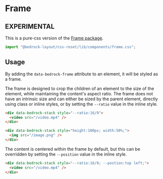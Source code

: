 
<Meta title="Pure-CSS/components/frame.css" />

# Frame

## EXPERIMENTAL

This is a pure-css version of the [Frame package](/?path=/docs/components-frame--api).

```javascript
import "@bedrock-layout/css-reset/lib/components/frame.css";
```

## Usage

By adding the `data-bedrock-frame` attribute to an element, it will be styled as a frame.

The frame is designed to crop the children of an element to the size of the element, while maintaining the content's aspect ratio. The frame does not have an intrinsic size and can either be sized by the parent element, directly using class or inline styles, or by setting the `--ratio` value in the inline style.

```html
<div data-bedrock-stack style="--ratio:16/9">
  <video src="/video.mp4" />
</div>

<div data-bedrock-stack style="height:100px; width:50%;">
  <img src="/image.png" />
</div>
```

The content is centered within the frame by default, but this can be overridden by setting the `--position` value in the inline style.

```html
<div data-bedrock-stack style="--ratio:16/9; --postion:top left;">
  <video src="/video.mp4" />
</div>
```

